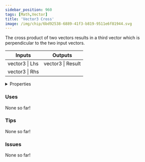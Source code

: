 ```yaml
---
sidebar_position: 960
tags: [Math,Vector]
title: 'Vector3 Cross'
image: /img/chip/6bd92538-6889-41f3-b819-9511e6f81944.svg
---
```


The cross product of two vectors results in a third vector which is perpendicular to the two input vectors.



<IChip uuid="6bd92538-6889-41f3-b819-9511e6f81944"/>

<table><thead><tr><th>Inputs</th><th>Outputs</th></tr></thead><tbody><tr><td>vector3 | Lhs</td><td>vector3 | Result</td></tr><tr><td>vector3 | Rhs</td><td /></tr></tbody></table>

<details>
  <summary>Properties</summary>
  <div>
    <div>
    <table>
      <tbody>
        <tr>
          <td>Is beta required?</td>
          <td>No</td>
        </tr>
        <tr>
          <td>Is chip a trolling risk?</td>
          <td>No</td>
        </tr>
        <tr>
          <td>Is chip a role assignment risk?</td>
          <td>No</td>
        </tr>
        <tr>
          <td>Chip UUID</td>
          <td>6bd92538-6889-41f3-b819-9511e6f81944</td>
        </tr>
        <tr>
          <td>Room availability</td>
          <td>Available everywhere</td>
        </tr>
      </tbody>
    </table>
    </div>
  </div>
</details>

### Uses

None so far!

### Tips

None so far!

### Issues

None so far!